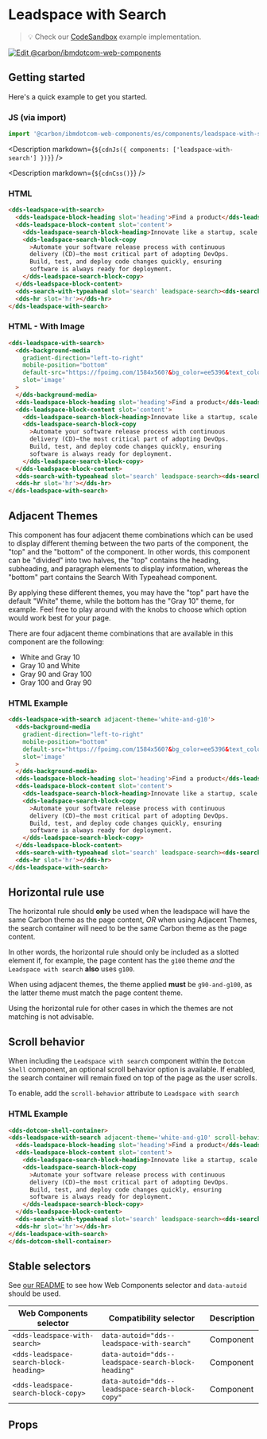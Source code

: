 



# Leadspace with Search

> 💡 Check our
> [CodeSandbox](https://githubbox.com/carbon-design-system/carbon-for-ibm-dotcom/tree/main/packages/web-components/examples/codesandbox/components/leadspace-with-search)
> example implementation.

[![Edit @carbon/ibmdotcom-web-components](https://codesandbox.io/static/img/play-codesandbox.svg)](https://githubbox.com/carbon-design-system/carbon-for-ibm-dotcom/tree/main/packages/web-components/examples/codesandbox/components/leadspace-with-search)

## Getting started

Here's a quick example to get you started.

### JS (via import)

```javascript
import '@carbon/ibmdotcom-web-components/es/components/leadspace-with-search/index';
```

<Description markdown={`${cdnJs({ components: ['leadspace-with-search'] })}`} />

<Description markdown={`${cdnCss()}`} />

### HTML

```html
<dds-leadspace-with-search>
  <dds-leadspace-block-heading slot='heading'>Find a product</dds-leadspace-block-heading>
  <dds-leadspace-block-content slot='content'>
    <dds-leadspace-search-block-heading>Innovate like a startup, scale for the enterprise</dds-leadspace-search-block-heading>
    <dds-leadspace-search-block-copy
      >Automate your software release process with continuous
      delivery (CD)—the most critical part of adopting DevOps.
      Build, test, and deploy code changes quickly, ensuring
      software is always ready for deployment.
    </dds-leadspace-search-block-copy>
  </dds-leadspace-block-content>
  <dds-search-with-typeahead slot='search' leadspace-search><dds-search-with-typeahead/>
  <dds-hr slot='hr'></dds-hr>
</dds-leadspace-with-search>
```

### HTML - With Image

```html
<dds-leadspace-with-search>
  <dds-background-media
    gradient-direction="left-to-right"
    mobile-position="bottom"
    default-src="https://fpoimg.com/1584x560?&bg_color=ee5396&text_color=161616"
    slot='image'
  >
  </dds-background-media>
  <dds-leadspace-block-heading slot='heading'>Find a product</dds-leadspace-block-heading>
  <dds-leadspace-block-content slot='content'>
    <dds-leadspace-search-block-heading>Innovate like a startup, scale for the enterprise</dds-leadspace-search-block-heading>
    <dds-leadspace-search-block-copy
      >Automate your software release process with continuous
      delivery (CD)—the most critical part of adopting DevOps.
      Build, test, and deploy code changes quickly, ensuring
      software is always ready for deployment.
    </dds-leadspace-search-block-copy>
  </dds-leadspace-block-content>
  <dds-search-with-typeahead slot='search' leadspace-search><dds-search-with-typeahead/>
  <dds-hr slot='hr'></dds-hr>
</dds-leadspace-with-search>
```

## Adjacent Themes

This component has four adjacent theme combinations which can be used to display different theming between the two parts of the component,
the "top" and the "bottom" of the component. In other words, this component can be "divided" into two halves, the "top" contains the heading,
subheading, and paragraph elements to display information, whereas the "bottom" part contains the Search With Typeahead component.

By applying these different themes, you may have the "top" part have the default "White" theme, while the bottom has the "Gray 10" theme, for example.
Feel free to play around with the knobs to choose which option would work best for your page.

There are four adjacent theme combinations that are available in this component are the following:
* White and Gray 10
* Gray 10 and White
* Gray 90 and Gray 100
* Gray 100 and Gray 90

### HTML Example

```html
<dds-leadspace-with-search adjacent-theme='white-and-g10'>
  <dds-background-media
    gradient-direction="left-to-right"
    mobile-position="bottom"
    default-src="https://fpoimg.com/1584x560?&bg_color=ee5396&text_color=161616"
    slot='image'
  >
  </dds-background-media>
  <dds-leadspace-block-heading slot='heading'>Find a product</dds-leadspace-block-heading>
  <dds-leadspace-block-content slot='content'>
    <dds-leadspace-search-block-heading>Innovate like a startup, scale for the enterprise</dds-leadspace-search-block-heading>
    <dds-leadspace-search-block-copy
      >Automate your software release process with continuous
      delivery (CD)—the most critical part of adopting DevOps.
      Build, test, and deploy code changes quickly, ensuring
      software is always ready for deployment.
    </dds-leadspace-search-block-copy>
  </dds-leadspace-block-content>
  <dds-search-with-typeahead slot='search' leadspace-search><dds-search-with-typeahead/>
  <dds-hr slot='hr'></dds-hr>
</dds-leadspace-with-search>
```

## Horizontal rule use
The horizontal rule should **only** be used when the leadspace will have the same Carbon theme as the page content,
*OR* when using Adjacent Themes, the search container will need to be the same Carbon theme as the page content.

In other words, the horizontal rule should only be included as a slotted element if, for example, the page content has
the `g100` theme *and* the `Leadspace with search` **also** uses `g100`.

When using adjacent themes, the theme applied **must** be `g90-and-g100`, as the latter theme must match the page content theme.

Using the horizontal rule for other cases in which the themes are not matching is not advisable.

## Scroll behavior
When including the `Leadspace with search` component within the `Dotcom Shell` component, an optional scroll behavior option is available.
If enabled, the search container will remain fixed on top of the page as the user scrolls.

To enable, add the `scroll-behavior` attribute to `Leadspace with search`

### HTML Example

```html
<dds-dotcom-shell-container>
<dds-leadspace-with-search adjacent-theme='white-and-g10' scroll-behavior>
  <dds-leadspace-block-heading slot='heading'>Find a product</dds-leadspace-block-heading>
  <dds-leadspace-block-content slot='content'>
    <dds-leadspace-search-block-heading>Innovate like a startup, scale for the enterprise</dds-leadspace-search-block-heading>
    <dds-leadspace-search-block-copy
      >Automate your software release process with continuous
      delivery (CD)—the most critical part of adopting DevOps.
      Build, test, and deploy code changes quickly, ensuring
      software is always ready for deployment.
    </dds-leadspace-search-block-copy>
  </dds-leadspace-block-content>
  <dds-search-with-typeahead slot='search' leadspace-search><dds-search-with-typeahead/>
  <dds-hr slot='hr'></dds-hr>
</dds-leadspace-with-search>
</dds-dotcom-shell-container>
```
## Stable selectors

See [our README](https://github.com/carbon-design-system/carbon-for-ibm-dotcom/tree/main/packages/web-components#stable-selectors-for-analytics-and-integratione2e-testing-in-web-components) to see how Web Components selector and `data-autoid` should be used.

| Web Components selector                | Compatibility selector                              | Description |
| -------------------------------------- | --------------------------------------------------- | ----------- |
| `<dds-leadspace-with-search>`          | `data-autoid="dds--leadspace-with-search"`          | Component   |
| `<dds-leadspace-search-block-heading>` | `data-autoid="dds--leadspace-search-block-heading"` | Component   |
| `<dds-leadspace-search-block-copy>`    | `data-autoid="dds--leadspace-search-block-copy"`    | Component   |


## Props

<Props of="dds-leadspace-with-search" />
<Description markdown={contributing} />
